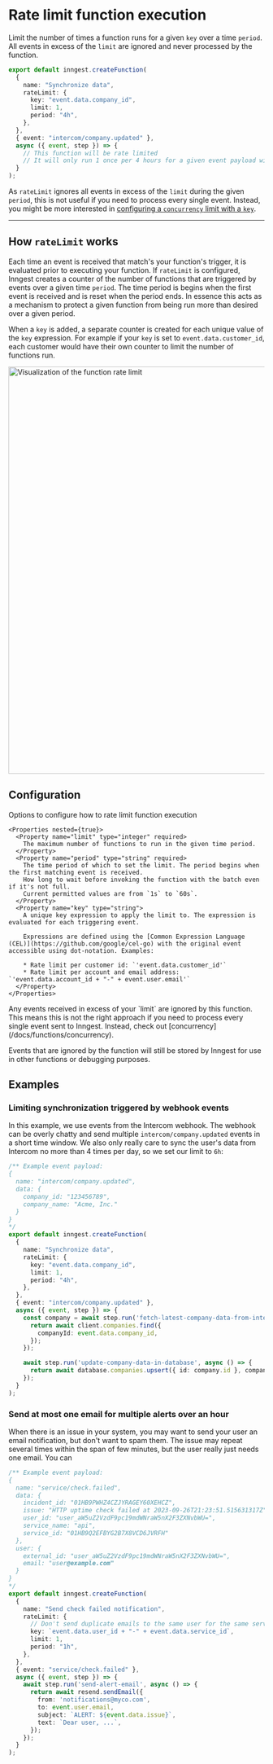 # Rate limit function execution

Limit the number of times a function runs for a given `key` over a time `period`. All events in excess of the `limit` are ignored and never processed by the function.

```ts
export default inngest.createFunction(
  {
    name: "Synchronize data",
    rateLimit: {
      key: "event.data.company_id",
      limit: 1,
      period: "4h",
    },
  },
  { event: "intercom/company.updated" },
  async ({ event, step }) => {
    // This function will be rate limited
    // It will only run 1 once per 4 hours for a given event payload with matching company_id
  }
);
```

As `rateLimit` ignores all events in excess of the `limit` during the given `period`, this is not useful if you need to process every single event. Instead, you might be more interested in [configuring a `concurrency` limit with a `key`](/docs/functions/concurrency#limiting-concurrency-for-a-specific-key).

---

## How `rateLimit` works

Each time an event is received that match's your function's trigger, it is evaluated prior to executing your function. If `rateLimit` is configured, Inngest creates a counter of the number of functions that are triggered by events over a given time `period`. The time period is begins when the first event is received and is reset when the period ends. In essence this acts as a mechanism to protect a given function from being run more than desired over a given period.

When a `key` is added, a separate counter is created for each unique value of the `key` expression. For example if your `key` is set to `event.data.customer_id`, each customer would have their own counter to limit the number of functions run.

<img
  src="/assets/docs/reference/function-rate-limit.png"
  width="800"
  height={320}
  quality="95"
  alt="Visualization of the function rate limit"
/>

## Configuration

<Properties>
  <Property name="rateLimit" type="object">
    Options to configure how to rate limit function execution

    <Properties nested={true}>
      <Property name="limit" type="integer" required>
        The maximum number of functions to run in the given time period.
      </Property>
      <Property name="period" type="string" required>
        The time period of which to set the limit. The period begins when the first matching event is received.
        How long to wait before invoking the function with the batch even if it's not full.
        Current permitted values are from `1s` to `60s`.
      </Property>
      <Property name="key" type="string">
        A unique key expression to apply the limit to. The expression is evaluated for each triggering event.

        Expressions are defined using the [Common Expression Language (CEL)](https://github.com/google/cel-go) with the original event accessible using dot-notation. Examples:

        * Rate limit per customer id: `'event.data.customer_id'`
        * Rate limit per account and email address: `'event.data.account_id + "-" + event.user.email'`
      </Property>
    </Properties>
  </Property>
</Properties>

<Callout>
  Any events received in excess of your `limit` are ignored by this function. This means this is not the right approach if you need to process every single event sent to Inngest. Instead, check out [concurrency](/docs/functions/concurrency).

  Events that are ignored by the function will still be stored by Inngest for use in other functions or debugging purposes.
</Callout>

## Examples

### Limiting synchronization triggered by webhook events

In this example, we use events from the Intercom webhook. The webhook can be overly chatty and send multiple `intercom/company.updated` events in a short time window. We also only really care to sync the user's data from Intercom no more than 4 times per day, so we set our limit to `6h`:

```ts
/** Example event payload:
{
  name: "intercom/company.updated",
  data: {
    company_id: "123456789",
    company_name: "Acme, Inc."
  }
}
*/
export default inngest.createFunction(
  {
    name: "Synchronize data",
    rateLimit: {
      key: "event.data.company_id",
      limit: 1,
      period: "4h",
    },
  },
  { event: "intercom/company.updated" },
  async ({ event, step }) => {
    const company = await step.run('fetch-latest-company-data-from-intercom', async () => {
      return await client.companies.find({
        companyId: event.data.company_id,
      });
    });

    await step.run('update-company-data-in-database', async () => {
      return await database.companies.upsert({ id: company.id }, company);
    });
  }
);
```

### Send at most one email for multiple alerts over an hour

When there is an issue in your system, you may want to send your user an email notification, but don't want to spam them. The issue may repeat several times within the span of few minutes, but the user really just needs one email. You can

```ts
/** Example event payload:
{
  name: "service/check.failed",
  data: {
    incident_id: "01HB9PWHZ4CZJYRAGEY60XEHCZ",
    issue: "HTTP uptime check failed at 2023-09-26T21:23:51.515631317Z",
    user_id: "user_aW5uZ2VzdF9pc19mdWNraW5nX2F3ZXNvbWU=",
    service_name: "api",
    service_id: "01HB9Q2EFBYG2B7X8VCD6JVRFH"
  },
  user: {
    external_id: "user_aW5uZ2VzdF9pc19mdWNraW5nX2F3ZXNvbWU=",
    email: "user@example.com"
  }
}
*/
export default inngest.createFunction(
  {
    name: "Send check failed notification",
    rateLimit: {
      // Don't send duplicate emails to the same user for the same service over 1 hour
      key: `event.data.user_id + "-" + event.data.service_id`,
      limit: 1,
      period: "1h",
    },
  },
  { event: "service/check.failed" },
  async ({ event, step }) => {
    await step.run('send-alert-email', async () => {
      return await resend.sendEmail({
        from: 'notifications@myco.com',
        to: event.user.email,
        subject: `ALERT: ${event.data.issue}`,
        text: `Dear user, ...`,
      });
    });
  }
);
```